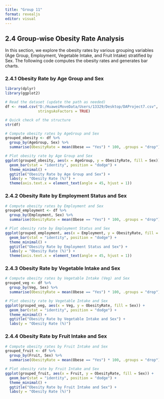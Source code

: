 ```yaml
---
title: "Group 11"
format: revealjs
editor: visual
---
```


## 2.4 Group-wise Obesity Rate Analysis

In this section, we explore the obesity rates by various grouping variables (Age Group, Employment, Vegetable Intake, and Fruit Intake) stratified by Sex. The following code computes the obesity rates and generates bar charts.

### 2.4.1 Obesity Rate by Age Group and Sex

```r

library(dplyr)
library(ggplot2)

# Read the dataset (update the path as needed)
df <- read.csv("D:/HuaweiMoveData/Users/13329/Desktop/DAProject7.csv",
               stringsAsFactors = TRUE)

# Quick check of the structure
str(df)

# Compute obesity rates by AgeGroup and Sex
grouped_obesity <- df %>%
  group_by(AgeGroup, Sex) %>%
  summarise(ObesityRate = mean(Obese == "Yes") * 100, .groups = "drop")

# Plot obesity rate by Age Group and Sex
ggplot(grouped_obesity, aes(x = AgeGroup, y = ObesityRate, fill = Sex)) +
  geom_bar(stat = "identity", position = "dodge") +
  theme_minimal() +
  ggtitle("Obesity Rate by Age Group and Sex") +
  labs(y = "Obesity Rate (%)") +
  theme(axis.text.x = element_text(angle = 45, hjust = 1))

```

### 2.4.2 Obesity Rate by Employment Status and Sex

```r
# Compute obesity rates by Employment and Sex
grouped_employment <- df %>%
  group_by(Employment, Sex) %>%
  summarise(ObesityRate = mean(Obese == "Yes") * 100, .groups = "drop")

# Plot obesity rate by Employment Status and Sex
ggplot(grouped_employment, aes(x = Employment, y = ObesityRate, fill = Sex)) +
  geom_bar(stat = "identity", position = "dodge") +
  theme_minimal() +
  ggtitle("Obesity Rate by Employment Status and Sex") +
  labs(y = "Obesity Rate (%)") +
  theme(axis.text.x = element_text(angle = 45, hjust = 1))

```

### 2.4.3 Obesity Rate by Vegetable Intake and Sex

```r
# Compute obesity rates by Vegetable Intake (Veg) and Sex
grouped_veg <- df %>%
  group_by(Veg, Sex) %>%
  summarise(ObesityRate = mean(Obese == "Yes") * 100, .groups = "drop")

# Plot obesity rate by Vegetable Intake and Sex
ggplot(grouped_veg, aes(x = Veg, y = ObesityRate, fill = Sex)) +
  geom_bar(stat = "identity", position = "dodge") +
  theme_minimal() +
  ggtitle("Obesity Rate by Vegetable Intake and Sex") +
  labs(y = "Obesity Rate (%)")

```

### 2.4.4 Obesity Rate by Fruit Intake and Sex

```r
# Compute obesity rates by Fruit Intake and Sex
grouped_fruit <- df %>%
  group_by(Fruit, Sex) %>%
  summarise(ObesityRate = mean(Obese == "Yes") * 100, .groups = "drop")

# Plot obesity rate by Fruit Intake and Sex
ggplot(grouped_fruit, aes(x = Fruit, y = ObesityRate, fill = Sex)) +
  geom_bar(stat = "identity", position = "dodge") +
  theme_minimal() +
  ggtitle("Obesity Rate by Fruit Intake and Sex") +
  labs(y = "Obesity Rate (%)")

```
